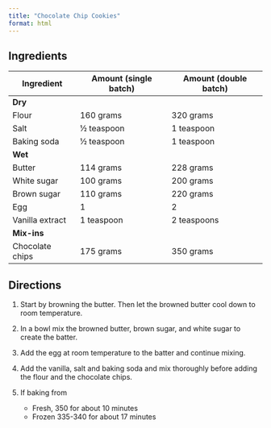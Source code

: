 ```yaml
---
title: "Chocolate Chip Cookies"
format: html
---
```


## Ingredients


| Ingredient | Amount (single batch) | Amount (double batch) |
| --- | --- | --- | 
| **Dry** | | |
| Flour | 160 grams | 320 grams |
| Salt | ½ teaspoon | 1 teaspoon |
| Baking soda | ½ teaspoon | 1 teaspoon |
| **Wet** | | |
| Butter | 114 grams | 228 grams |
| White sugar | 100 grams | 200 grams |
| Brown sugar |110 grams | 220 grams |
| Egg | 1 | 2 |
| Vanilla extract | 1 teaspoon | 2 teaspoons |
| **Mix-ins** | | |
| Chocolate chips | 175 grams | 350 grams |

## Directions

1. Start by browning the butter. Then let the browned butter cool down to room temperature.

2. In a bowl mix the browned butter, brown sugar, and white sugar to create the batter.

3. Add the egg at room temperature to the batter and continue mixing.

4. Add the vanilla, salt and baking soda and mix thoroughly before adding the flour and the chocolate chips.

5. If baking from
    - Fresh, 350 for about 10 minutes 
    - Frozen 335-340 for about 17 minutes 
